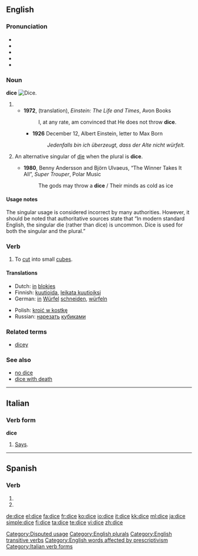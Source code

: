 {{wikipedia}}
==English==

===Pronunciation===
* {{enPR|dīs}}
* {{IPA|/daɪs/}}
* {{SAMPA|/daIs/}}
* {{audio|en-us-dice.ogg|Audio (US)}}
* {{rhymes|aɪs}}

===Noun===
'''dice'''
[[Image:Dices6-1.png|thumb|right|Dice.]]

# {{form of|one of the two plurals|die#Noun|die}}
#* '''1972''', (translation), ''Einstein: The Life and Times'', Avon Books
#*: I, at any rate, am convinced that He does not throw '''dice'''.
#** '''1926''' December 12, Albert Einstein, letter to Max Born
#**: ''Jedenfalls bin ich überzeugt, dass der Alte nicht würfelt.''
# {{colloquial}} An alternative singular of [[die]] when the plural is '''dice'''.
#* '''1980''', Benny Andersson and Björn Ulvaeus, “The Winner Takes It All”, ''Super Trouper'', Polar Music
#*: The gods may throw a '''dice''' / Their minds as cold as ice

====Usage notes====
The singular usage is considered incorrect by many authorities.  However, it should be noted that authoritative sources state that “In modern standard English, the singular die (rather than dice) is uncommon.  Dice is used for both the singular and the plural.”

===Verb===
{{en-verb|dic|ing}}

# {{transitive}} To [[cut]] into small [[cube]]s.

====Translations====
{{trans-top|to cut into small cubes}}
* Dutch: [[in#Dutch|in]] [[blok]]jes {{t+|nl|snijden}}
* Finnish: [[kuutioida]], [[leikata kuutioiksi]]
* German: [[in]] [[Würfel]] [[schneiden]], [[würfeln]]
{{trans-mid}}
* Polish: [[kroić w kostkę]]
* Russian: [[нарезать]] [[кубик|кубиками]]
{{trans-bottom}}

===Related terms===
* [[dicey]]

===See also===
* [[no dice]]
* [[dice with death]]

[[Category:Disputed usage]]
[[Category:English plurals]]
[[Category:English transitive verbs]]
[[Category:English words affected by prescriptivism]]

----

==Italian==

===Verb form===
'''dice'''

# {{italbrac|[[third person singular|Third-person singular]] [[present tense]] of [[dire]]}} [[says|Says]].

[[Category:Italian verb forms]]

----

==Spanish==

===Verb===
{{es-verb-form}}
# {{es-verb form of|mood=ind|tense=pres|num=s|pers=2|formal=y|ending=ir|verb=decir}}
# {{es-verb form of|mood=ind|tense=pres|num=s|pers=3|ending=ir|verb=decir}}

[[de:dice]]
[[el:dice]]
[[fa:dice]]
[[fr:dice]]
[[ko:dice]]
[[io:dice]]
[[it:dice]]
[[kk:dice]]
[[ml:dice]]
[[ja:dice]]
[[simple:dice]]
[[fi:dice]]
[[ta:dice]]
[[te:dice]]
[[vi:dice]]
[[zh:dice]]